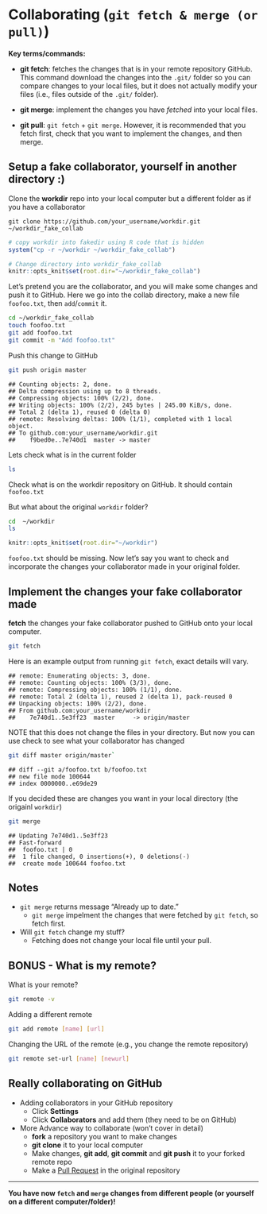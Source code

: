 # Collaborating (`git fetch & merge (or pull)`)

**Key terms/commands:**

* **git fetch**: fetches the changes that is in your remote repository GitHub. This command download the changes into the `.git/` folder so you can compare changes to your local files, but it does not actually modify your files (i.e., files outside of the `.git/` folder). 

* **git merge**: implement the changes you have *fetched* into your local files. 

* **git pull**: `git fetch` + `git merge`. However, it is recommended that you fetch first, check that you want to implement the changes, and then merge. 


## Setup a fake collaborator, yourself in another directory :) 

Clone the **workdir** repo into your local computer but a different folder as if you have a collaborator

`git clone https://github.com/your_username/workdir.git ~/workdir_fake_collab`

```r
# copy workdir into fakedir using R code that is hidden
system("cp -r ~/workdir ~/workdir_fake_collab")

# Change directory into workdir_fake_collab
knitr::opts_knit$set(root.dir="~/workdir_fake_collab")
```

Let's pretend you are the collaborator, and you will make some changes and push it to GitHub. 
Here we go into the collab directory, make a new file `foofoo.txt`, then `add`/`commit` it. 

```bash
cd ~/workdir_fake_collab
touch foofoo.txt
git add foofoo.txt
git commit -m "Add foofoo.txt"
```

Push this change to GitHub

```bash
git push origin master
```

```
## Counting objects: 2, done.
## Delta compression using up to 8 threads.
## Compressing objects: 100% (2/2), done.
## Writing objects: 100% (2/2), 245 bytes | 245.00 KiB/s, done.
## Total 2 (delta 1), reused 0 (delta 0)
## remote: Resolving deltas: 100% (1/1), completed with 1 local object.
## To github.com:your_username/workdir.git
##    f9bed0e..7e740d1  master -> master
```

Lets check what is in the current folder 

```bash
ls
```

Check what is on the workdir repository on GitHub. It should contain `foofoo.txt`

But what about the original `workdir` folder? 

```bash
cd  ~/workdir
ls
```

```r
knitr::opts_knit$set(root.dir="~/workdir")
```

`foofoo.txt` should be missing. Now let's say you want to check and incorporate the changes your collaborator made in your original folder. 

## Implement the changes your fake collaborator made

**fetch** the changes your fake collaborator pushed to GitHub onto your local computer. 

```bash
git fetch
```

Here is an example output from running `git fetch`, exact details will vary.
```
## remote: Enumerating objects: 3, done.
## remote: Counting objects: 100% (3/3), done.
## remote: Compressing objects: 100% (1/1), done.
## remote: Total 2 (delta 1), reused 2 (delta 1), pack-reused 0
## Unpacking objects: 100% (2/2), done.
## From github.com:your_username/workdir
##    7e740d1..5e3ff23  master     -> origin/master
```

NOTE that this does not change the files in your directory. But now you can use check to see what your collaborator has changed

```bash
git diff master origin/master`
```

```
## diff --git a/foofoo.txt b/foofoo.txt
## new file mode 100644
## index 0000000..e69de29
```

If you decided these are changes you want in your local directory (the origainl `workdir`)

```bash
git merge
```

```
## Updating 7e740d1..5e3ff23
## Fast-forward
##  foofoo.txt | 0
##  1 file changed, 0 insertions(+), 0 deletions(-)
##  create mode 100644 foofoo.txt
```

## Notes {-}
* `git merge` returns message "Already up to date."
	+ `git merge` impelment the changes that were fetched by `git fetch`, so fetch first. 
* Will `git fetch` change my stuff? 
	+ Fetching does not change your local file until your pull. 

## BONUS - What is my remote? {-}
What is your remote? 

```bash
git remote -v
```

Adding a different remote

```bash
git add remote [name] [url]
```

Changing the URL of the remote (e.g., you change the remote repository)

```bash
git remote set-url [name] [newurl]
```

## Really collaborating on GitHub

* Adding collaborators in your GitHub repository
	+ Click **Settings**
	+ Click **Collaborators** and add them (they need to be on GitHub)
	
* More Advance way to collaborate (won't cover in detail)
	+ **fork** a repository you want to make changes 
	+ **git clone** it to your local computer
	+ Make changes, **git add**, **git commit** and **git push** it to your forked remote repo
	+ Make a [Pull Request](https://help.github.com/en/articles/creating-a-pull-request) in the original repository
	
***
**You have now `fetch` and `merge` changes from different people (or yourself on a different computer/folder)!**